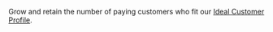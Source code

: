 Grow and retain the number of paying customers who fit our [Ideal Customer Profile](/handbook/who-we-are-building-for).
